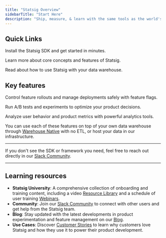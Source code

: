 ```yaml
---
title: "Statsig Overview"
sidebarTitle: "Start Here"
description: "Ship, measure, & learn with the same tools as the world's largest Tech companies. Run thousands of A/B tests, safely rollout features, & dive deep on user behavior in a single, unified platform."
---
```



## Quick Links

<Columns cols={3}>
  <Card 
    title="SDK Quickstart" 
    icon="bolt"
    href="/sdks/quickstart">
    Install the Statsig SDK and get started in minutes.
  </Card>

  <Card 
    title="Intro to Statsig" 
    icon="flag-checkered"
    href="/understanding-platform">
    Learn more about core concepts and features of Statsig.
  </Card>
  
  <Card 
    title="Warehouse Native" 
    icon="database"
    href="/statsig-warehouse-native/introduction">
    Read about how to use Statsig with your data warehouse.
  </Card>
  
</Columns>

## Key features

<Columns cols={3}>
  <Card 
    title="Feature Flags" 
    img="images/homepage/flags.png"
    href="/feature-flags/overview">
    Control feature rollouts and manage deployments safely with feature flags.
  </Card>
  
  <Card 
    title="Experimentation" 
    img="images/homepage/pulse.png"
    href="/experiments/overview">
    Run A/B tests and experiments to optimize your product decisions.
  </Card>
  
  <Card 
    title="Product Analytics" 
    img="images/homepage/mex.png"
    href="/product-analytics/overview">
    Analyze user behavior and product metrics with powerful analytics tools.
  </Card>
  
</Columns>

You can use each of these features on top of your own data warehouse through [Warehouse Native](/statsig-warehouse-native/introduction) with no ETL, or host your data in our infrastructure.

---
<ListOfSDKs/>
<ListOfFrameworks/>

If you don't see the SDK or framework you need, feel free to reach out directly in our [Slack Community](https://statsig.com/slack).

---

## Learning resources

- **Statsig University**: A comprehensive collection of onboarding and training content, including a video [Resource Library](https://learn.statsig.com/pages/resource-library) and a schedule of user training [Webinars](https://learn.statsig.com/pages/upcoming-webinars).
- **Community**: Join our [Slack Community](https://statsig.com/slack) to connect with other users and get help from the Statsig team.
- **Blog**: Stay updated with the latest developments in product experimentation and feature management on our [Blog](https://statsig.com/blog).
- **Use Cases**: Discover [Customer Stories](https://statsig.com/customers) to learn why customers love Statsig and how they use it to power their product development.
